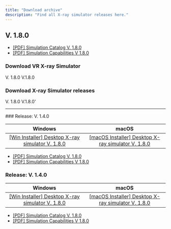 ```yaml
---
title: "Download archive"
description: "Find all X-ray simulator releases here."
---
```


## V. 1.8.0 

- [[PDF] Simulation Catalog V. 1.8.0](hello)
- [[PDF] Simulation Capabilities V 1.8.0](test)

### Download VR X-ray Simulator 

<CardGroup cols={2}>
  <Card title="Windows Installer - VR X-ray Simulator" icon="download" cta="Download now">
    V. 1.8.0
  </Card>
  <Card title="macOS Installer - VR X-ray Simulator" icon="download" cta="Donwload now">
    V.1.8.0
  </Card>
</CardGroup>

### Download X-ray Simulator releases

<CardGroup cols={2}>
  <Card title="Windows Installer - VR X-ray Simulator" icon="download" cta="Download now">
    V. 1.8.0
  </Card>
  <Card title="macOS Installer - VR X-ray Simulator" icon="download" cta="Donwload now">
    V.1.8.0'
  </Card>
</CardGroup>

---

<Accordion title="Older software releases" description="List of older software versions" icon="box-archive">
  ### Release: V. 1.4.0

  | **Windows**                                              | **macOS**                                                  |
  | :------------------------------------------------------: | :--------------------------------------------------------: |
  | [[Win Installer] Desktop X-ray simulator V. 1.8.0](link) | [[macOS Installer] Desktop X-ray simulator V. 1.8.0](link) |

  - [[PDF] Simulation Catalog V. 1.8.0](hello)
  - [[PDF] Simulation Capabilities V 1.8.0](test)

  ### Release: V. 1.4.0

  | **Windows**                                              | **macOS**                                                  |
  | :------------------------------------------------------: | :--------------------------------------------------------: |
  | [[Win Installer] Desktop X-ray simulator V. 1.8.0](link) | [[macOS Installer] Desktop X-ray simulator V. 1.8.0](link) |

  - [[PDF] Simulation Catalog V. 1.8.0](hello)
  - [[PDF] Simulation Capabilities V 1.8.0](test)
</Accordion>
